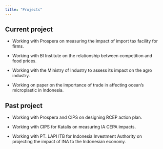 ```yaml
---
title: "Projects"
---
```


## Current project

- Working with Prospera on measuring the impact of import tax facility for firms.

- Working with BI Institute on the relationship between competition and food prices.

- Working with the Ministry of Industry to assess its impact on the agro industry.

- Working on paper on the importance of trade in affecting ocean's microplastic in Indonesia.


## Past project

- Working with Prospera and CIPS on designing RCEP action plan.

- Working with CIPS for Katalis on measuring IA CEPA impacts.

- Working with PT. LAPI ITB for Indonesia Investment Authority on projecting the impact of INA to the Indonesian economy.

